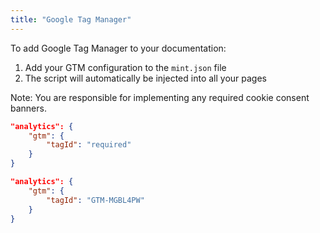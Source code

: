 ```yaml
---
title: "Google Tag Manager"
---
```


To add Google Tag Manager to your documentation:

1. Add your GTM configuration to the `mint.json` file
2. The script will automatically be injected into all your pages

Note: You are responsible for implementing any required cookie consent banners.

<CodeGroup>

```json mint.json
"analytics": {
    "gtm": {
        "tagId": "required"
    }
}
```

```json Example
"analytics": {
    "gtm": {
        "tagId": "GTM-MGBL4PW"
    }
}
```

</CodeGroup>
</fileContent>